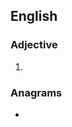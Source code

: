 ==English==

===Adjective===
{{head|en|adjective superlative form}}

# {{en-superlative of|deaf}}

===Anagrams===
* {{anagrams|en|a=adeefst|defeats|feasted}}